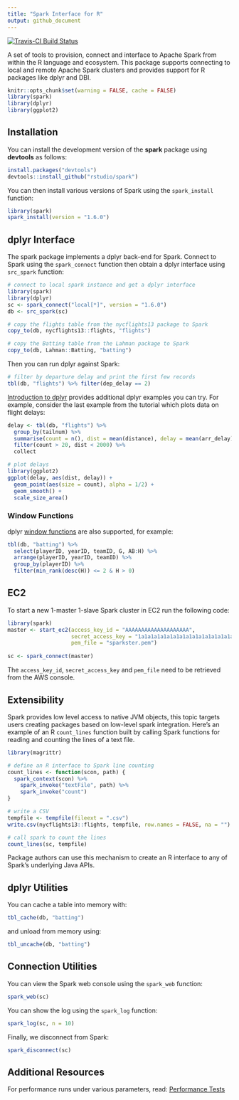 ```yaml
---
title: "Spark Interface for R"
output: github_document
---
```


[![Travis-CI Build Status](https://travis-ci.com/rstudio/spark.svg?token=MxiS2SHZy3QzqFf34wQr&branch=master)](https://travis-ci.com/rstudio/spark)

A set of tools to provision, connect and interface to Apache Spark from within the R language and ecosystem. This package supports connecting to local and remote Apache Spark clusters and provides support for R packages like dplyr and DBI.

```r
knitr::opts_chunk$set(warning = FALSE, cache = FALSE)
library(spark)
library(dplyr)
library(ggplot2)
```


## Installation

You can install the development version of the **spark** package using **devtools** as follows:

```r
install.packages("devtools")
devtools::install_github("rstudio/spark")
```

You can then install various versions of Spark using the `spark_install` function:

```r
library(spark)
spark_install(version = "1.6.0")
```


## dplyr Interface

The spark package implements a dplyr back-end for Spark. Connect to Spark using the `spark_connect` function then obtain a dplyr interface using `src_spark` function:

```r
# connect to local spark instance and get a dplyr interface
library(spark)
library(dplyr)
sc <- spark_connect("local[*]", version = "1.6.0")
db <- src_spark(sc)

# copy the flights table from the nycflights13 package to Spark
copy_to(db, nycflights13::flights, "flights")

# copy the Batting table from the Lahman package to Spark
copy_to(db, Lahman::Batting, "batting")
```

Then you can run dplyr against Spark:

```r
# filter by departure delay and print the first few records
tbl(db, "flights") %>% filter(dep_delay == 2)
```

[Introduction to dplyr](https://cran.rstudio.com/web/packages/dplyr/vignettes/introduction.html) provides additional dplyr examples you can try. For example, consider the last example from the tutorial which plots data on flight delays:

```r

delay <- tbl(db, "flights") %>% 
  group_by(tailnum) %>%
  summarise(count = n(), dist = mean(distance), delay = mean(arr_delay)) %>%
  filter(count > 20, dist < 2000) %>%
  collect

# plot delays
library(ggplot2)
ggplot(delay, aes(dist, delay)) +
  geom_point(aes(size = count), alpha = 1/2) +
  geom_smooth() +
  scale_size_area()
```


### Window Functions

dplyr [window functions](https://cran.r-project.org/web/packages/dplyr/vignettes/window-functions.html) are also supported, for example:

```r

tbl(db, "batting") %>%
  select(playerID, yearID, teamID, G, AB:H) %>%
  arrange(playerID, yearID, teamID) %>%
  group_by(playerID) %>%
  filter(min_rank(desc(H)) <= 2 & H > 0)

```


## EC2

To start a new 1-master 1-slave Spark cluster in EC2 run the following code:

```r
library(spark)
master <- start_ec2(access_key_id = "AAAAAAAAAAAAAAAAAAAA",
                    secret_access_key = "1a1a1a1a1a1a1a1a1a1a1a1a1a1a1a1a1a1a1a1",
                    pem_file = "sparkster.pem")
          
sc <- spark_connect(master)
```

The `access_key_id`, `secret_access_key` and `pem_file` need to be retrieved from the AWS console.


## Extensibility

Spark provides low level access to native JVM objects, this topic targets users creating packages based on low-level spark integration. Here's an example of an R `count_lines` function built by calling Spark functions for reading and counting the lines of a text file.

```r
library(magrittr)

# define an R interface to Spark line counting
count_lines <- function(scon, path) {
  spark_context(scon) %>%
    spark_invoke("textFile", path) %>%
    spark_invoke("count")
}

# write a CSV 
tempfile <- tempfile(fileext = ".csv")
write.csv(nycflights13::flights, tempfile, row.names = FALSE, na = "")

# call spark to count the lines
count_lines(sc, tempfile)
```

Package authors can use this mechanism to create an R interface to any of Spark's underlying Java APIs.


## dplyr Utilities

You can cache a table into memory with:

```r
tbl_cache(db, "batting")
```

and unload from memory using:

```r
tbl_uncache(db, "batting")
```


## Connection Utilities

You can view the Spark web console using the `spark_web` function:

```r
spark_web(sc)
```

You can show the log using the `spark_log` function:

```r
spark_log(sc, n = 10)
```

Finally, we disconnect from Spark:

```r
spark_disconnect(sc)
```

## Additional Resources

For performance runs under various parameters, read: [Performance Tests](tests/perf/perf.md)
